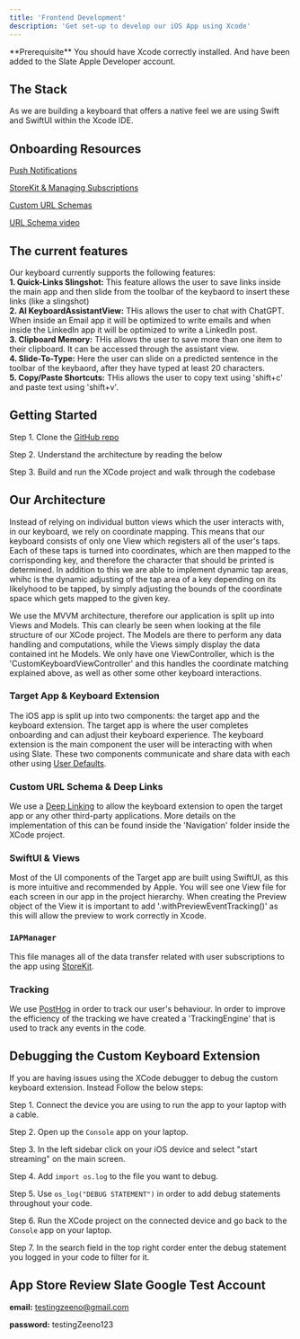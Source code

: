 ```yaml
---
title: 'Frontend Development'
description: 'Get set-up to develop our iOS App using Xcode'
---
```


<Info>
  **Prerequisite** You should have Xcode correctly installed. And have been added to the Slate Apple Developer account.
</Info>

## The Stack

As we are building a keyboard that offers a native feel we are using Swift and SwiftUI within the Xcode IDE.

## Onboarding Resources

[Push Notifications](https://developer.apple.com/documentation/foundation/notificationcenter)  

[StoreKit & Managing Subscriptions](https://developer.apple.com/documentation/storekit/in-app_purchase/)  

[Custom URL Schemas](https://developer.apple.com/documentation/xcode/defining-a-custom-url-scheme-for-your-app)  

[URL Schema video](https://www.youtube.com/watch?v=kJjTkxNy0RU&ab_channel=SwiftTutorials)

## The current features
Our keyboard currently supports the following features:<br />
**1. Quick-Links Slingshot:** This feature allows the user to save links inside the main app and then slide from the toolbar of the keybaord to insert these links (like a slingshot)<br />
**2. AI KeyboardAssistantView:** THis allows the user to chat with ChatGPT. When inside an Email app it will be optimized to write emails and when inside the LinkedIn app it will
be optimized to write a LinkedIn post.<br />
**3. Clipboard Memory:** THis allows the user to save more than one item to their clipboard. It can be accessed through the assistant view.<br />
**4. Slide-To-Type:** Here the user can slide on a predicted sentence in the toolbar of the keybaord, after they have typed at least 20 characters.<br />
**5. Copy/Paste Shortcuts:** THis allows the user to copy text using 'shift+c' and paste text using 'shift+v'.<br />

## Getting Started
Step 1. Clone the [GitHub repo](https://github.com/slate-labs/slate-keyboard)

Step 2. Understand the architecture by reading the below

Step 3. Build and run the XCode project and walk through the codebase 

## Our Architecture

Instead of relying on individual button views which the user interacts with, in our keyboard, we rely on coordinate mapping. This means that our keyboard consists of only one View
which registers all of the user's taps. Each of these taps is turned into coordinates, which are then mapped to the corrisponding key, and therefore the character that should be printed
is determined. In addition to this we are able to implement dynamic tap areas, whihc is the dynamic adjusting of the tap area of a key depending on its likelyhood to be tapped, by simply
adjusting the bounds of the coordinate space which gets mapped to the given key.

We use the MVVM architecture, therefore our application is split up into Views and Models. This can clearly be seen when looking at the file structure of our XCode project.
The Models are there to perform any data handling and computations, while the Views simply display the data contained int he Models. We only have one ViewController, which is the 
'CustomKeyboardViewController' and this handles the coordinate matching explained above, as well as other some other keyboard interactions.

### Target App & Keyboard Extension
The iOS app is split up into two components: the target app and the keyboard extension.
 The target app is where the user completes onboarding and can adjust their keyboard experience. The keyboard extension is the main component the user will be interacting with when using Slate.
 These two components communicate and share data with each other using [User Defaults](https://developer.apple.com/documentation/foundation/userdefaults).

### Custom URL Schema & Deep Links
We use a [Deep Linking](https://developer.apple.com/documentation/xcode/defining-a-custom-url-scheme-for-your-app) to allow the keyboard extension to open the target app or any other third-party applications.
More details on the implementation of this can be found inside the 'Navigation' folder inside the XCode project.

### SwiftUI & Views
Most of the UI components of the Target app are built using SwiftUI, as this is more intuitive and recommended by Apple. You will see one View file for each screen in our app in the project hierarchy. When creating the
Preview object of the View it is important to add '.withPreviewEventTracking()' as this will allow the preview to work correctly in Xcode.

### `IAPManager`
This file manages all of the data transfer related with user subscriptions to the app using [StoreKit](https://developer.apple.com/documentation/storekit/in-app_purchase/).

### Tracking
We use [PostHog](https://posthog.com/) in order to track our user's behaviour. In order to improve the efficiency of the tracking we have created a 'TrackingEngine' that is
used to track any events in the code.

## Debugging the Custom Keyboard Extension

If you are having issues using the XCode debugger to debug the custom keyboard extension. Instead Follow the below steps:

Step 1. Connect the device you are using to run the app to your laptop with a cable.

Step 2. Open up the `Console` app on your laptop.

Step 3. In the left sidebar click on your iOS device and select "start streaming" on the main screen.

Step 4. Add `import os.log` to the file you want to debug.

Step 5. Use `os_log("DEBUG STATEMENT")` in order to add debug statements throughout your code.

Step 6. Run the XCode project on the connected device and go back to the `Console` app on your laptop.

Step 7. In the search field in the top right corder enter the debug statement you logged in your code to filter for it.

## App Store Review Slate Google Test Account

**email:** [testingzeeno@gmail.com](mailto:testingzeeno@gmail.com)

**password:** testingZeeno123
